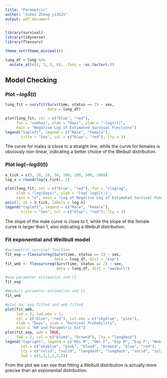```yaml
---
title: "Parametric"
author: "Jibei Zheng jz3425"
output: pdf_document
---
```


```r
library(survival)
library(tidyverse)
library(flexsurv)

theme_set(theme_minimal())
```

```r
lung_df = lung %>% 
  mutate_at(c(1, 3, 5, 6), .funs = ~as.factor(.))
```

## Model Checking

### Plot $-log\hat{S}(t)$

```r
lung_fit = survfit(Surv(time, status == 2) ~ sex, 
                   data = lung_df)

plot(lung_fit, col = c("blue", "red"), 
     fun = "cumhaz", xlab = "Days", ylab = "-logS(t)", 
     main = "Negative Log of Estimated Survival Functions")
legend("topleft", legend = c("Male", "Female"), 
       title = "Sex", col = c("blue", "red"), lty = 1)
```

The curve for males is close to a straight line, while the curve for females is obviously non-linear, indicating a better choice of the Weibull distribution.

### Plot $log(-logS(t))$

```r
x_tick = c(5, 10, 20, 50, 100, 200, 500, 1000)
log_x = round(log(x_tick), 1)

plot(lung_fit, col = c("blue", "red"), fun = "cloglog", 
     xlab = "log(Days)", ylab = "log{-logS(t)}", 
     xaxt = "n", main = "Log of Negative Log of Estimated Survival Functions")
axis(1, at = x_tick, labels = log_x)
legend("topleft", legend = c("Male", "Female"), 
       title = "Sex", col = c("blue", "red"), lty = 1)
```

The slope of the male curve is close to 1, while the slope of the female curve is larger than 1, also indicating a Weibull distribution.

### Fit exponential and Weilbull model

```r
#parametric survival function
fit_exp = flexsurvreg(Surv(time, status == 2) ~ sex, 
                      data = lung_df, dist = "exp")
fit_web <- flexsurvreg(Surv(time, status == 2) ~ sex, 
                       data = lung_df, dist = "weibull")

#exp parameter estimation and CI
fit_exp

#Weibull parameter estimation and CI
fit_web
```



```r
#plot km, exp fitted and web fitted
plot(fit_web, 
     lwd = 2, lwd.obs = 1, 
     col = c("blue", "red"), col.obs = c("skyblue", "pink"),
     xlab = "Days", ylab = "Survival Probability", 
     main = "KM and Parametric Est")
plot(fit_exp, add = TRUE, 
     lwd = 2, col = c("blue4", "brown4"), lty = "longdash")
legend("topright", legend = c("Obs M", "Obs F", "Exp M", "Exp F", "Web M", "Web F"), 
       col = c("skyblue", "pink", "blue4", "brown4", "blue", "red"),
       lty = c("solid", "solid", "longdash", "longdash", "solid", "solid"),
       lwd = c(1,1,2,2,2,2))

```

From the plot we can see that fitting a Weibull distribution is actually more precise than an exponential distribution.